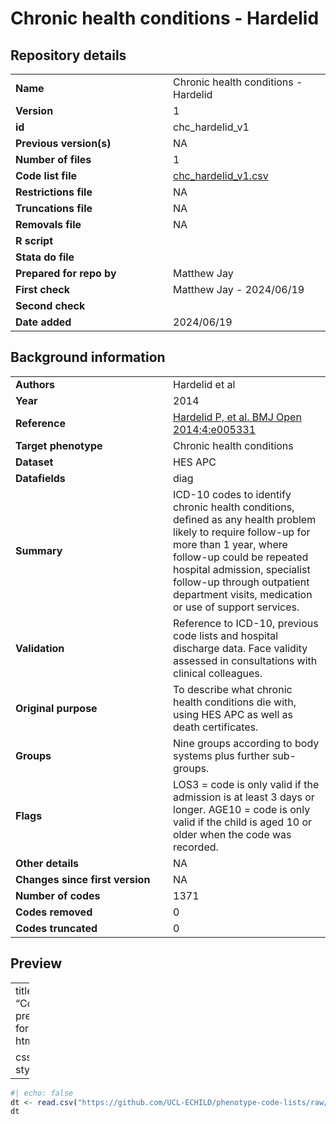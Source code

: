 # 	Chronic health conditions - Hardelid {.unnumbered}

## Repository details

| | |
|---|---|
| **Name** | Chronic health conditions - Hardelid |
| **Version** | 1 |
| **id** | chc_hardelid_v1 |
| **Previous version(s)** | NA |
| **Number of files ** | 1 |
| **Code list file ** | [chc_hardelid_v1.csv](https://github.com/UCL-ECHILD/phenotype-code-lists/raw/main/chc_hardelid_v1.csv) |
| **Restrictions file ** | NA |
| **Truncations file ** | NA |
| **Removals file ** | NA |
| **R script** | |
| **Stata do file** | |
| **Prepared for repo by** | Matthew Jay |
| **First check** | Matthew Jay - 2024/06/19 |
| **Second check** | |
| **Date added** | 2024/06/19 |


## Background information

| | |
|---|---|
| **Authors** | Hardelid et al |
| **Year** | 2014 |
| **Reference** | [Hardelid P, et al. BMJ Open 2014;4:e005331](https://bmjopen.bmj.com/content/4/8/e005331){target="_blank"} |
| **Target phenotype** | Chronic health conditions |
| **Dataset** | HES APC |
| **Datafields** | diag |
| **Summary** | ICD-10 codes to identify chronic health conditions, defined as any health problem likely to require follow-up for more than 1 year, where follow-up could be repeated hospital admission, specialist follow-up through outpatient department visits, medication or use of support services. |
| **Validation** | Reference to ICD-10, previous code lists and hospital discharge data. Face validity assessed in consultations with clinical colleagues. |
| **Original purpose** | To describe what chronic health conditions die with, using HES APC as well as death certificates. |
| **Groups** | Nine groups according to body systems plus further sub-groups. |
| **Flags** | LOS3 = code is only valid if the admission is at least 3 days or longer. AGE10 = code is only valid if the child is aged 10 or older when the code was recorded. |
| **Other details** | NA |
| **Changes since first version** | NA |
| **Number of codes** | 1371 |
| **Codes removed** | 0 |
| **Codes truncated** | 0 |

## Preview

---
title: "Code list preview"
format: html

css: styles.css
---

:::{.scrolling}

```r
#| echo: false
dt <- read.csv("https://github.com/UCL-ECHILD/phenotype-code-lists/raw/main/chc_hardelid_v1.csv")
dt
```

:::